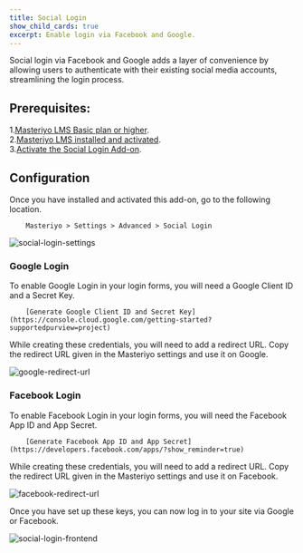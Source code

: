 ```yaml
---
title: Social Login
show_child_cards: true
excerpt: Enable login via Facebook and Google.
---
```


Social login via Facebook and Google adds a layer of convenience by allowing users to authenticate with their existing social media accounts, streamlining the login process.

## Prerequisites:

1.[Masteriyo LMS Basic plan or higher](https://masteriyo.com/pricing/).  
2.[Masteriyo LMS installed and activated](https://docs.masteriyo.com/getting-started/installation#installing-masteriyo-lms-pro-version).  
3.[Activate the Social Login Add-on](https://docs.masteriyo.com/getting-started/activate-masteriyo-addons).

## Configuration

Once you have installed and activated this add-on, go to the following location.

        Masteriyo > Settings > Advanced > Social Login

![social-login-settings](https://github.com/Masteriyo/masteriyo-docs/assets/75772539/c2df363c-3e7a-461d-81ce-c2dd5663c8c5)

### Google Login

To enable Google Login in your login forms, you will need a Google Client ID and a Secret Key. 

        [Generate Google Client ID and Secret Key](https://console.cloud.google.com/getting-started?supportedpurview=project)

While creating these credentials, you will need to add a redirect URL. Copy the redirect URL given in the Masteriyo settings and use it on Google.

![google-redirect-url](https://github.com/Masteriyo/masteriyo-docs/assets/75772539/4cc7d6d3-c99c-4161-b6a8-1a6165522525)

### Facebook Login

To enable Facebook Login in your login forms, you will need the Facebook App ID and App Secret. 

        [Generate Facebook App ID and App Secret](https://developers.facebook.com/apps/?show_reminder=true)

While creating these credentials, you will need to add a redirect URL. Copy the redirect URL given in the Masteriyo settings and use it on Facebook.

![facebook-redirect-url](https://github.com/Masteriyo/masteriyo-docs/assets/75772539/15fb8383-0978-460b-b1d0-25445fd9b4a3)

Once you have set up these keys, you can now log in to your site via Google or Facebook.

![social-login-frontend](https://github.com/Masteriyo/masteriyo-docs/assets/75772539/1d0ad4a9-92bb-443e-8d25-2497a0f2b7e3)
